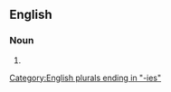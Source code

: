 ==English==

===Noun===
{{head|en|noun form}}

# {{plural of|en|autarky}}

[[Category:English plurals ending in "-ies"]]